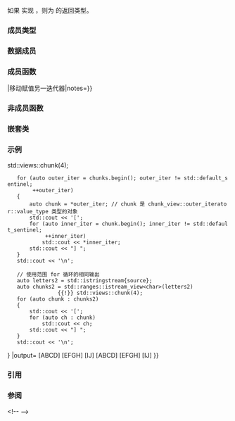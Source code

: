 {{cpp/ranges/chunk_view/title|''outer-iterator''}}
{{cpp/ranges/chunk_view/navbar}}

{{ddcl|since=c++23|notes={{mark expos}}|
class /*outer-iterator*/
}}

如果 {{tt|V}} 实现 {{lconcept|input_range}}，则为 {{rlpt|begin|chunk_view::begin}} 的返回类型。 

===成员类型===
{{dsc begin}}
{{dsc hitem|成员类型|定义}}
{{dsc|{{tt|iterator_concept}}|{{c|std::input_iterator_tag}}}}
{{dsc|{{tt|difference_type}}|{{c|ranges::range_difference_t&lt;V&gt;}}}}
{{dsc end}}

===数据成员===
{{dsc begin}}
{{dsc hitem|成员对象|定义}}
{{dsc expos mem obj|parent_|private=yes|指向类型为 {{c|ranges::chunk_view*}} 的“父对象”的指针}}
{{dsc end}}

===成员函数===
{{dsc begin}}
{{dsc mem ctor|cpp/ranges/chunk_view/outer_iterator/outer_iterator|构造迭代器|notes={{mark c++23}}}}
{{dsc mem fun|cpp/ranges/chunk_view/outer_iterator/operator{{=}}|移动赋值另一迭代器|notes={{mark c++23}}}}
{{dsc mem fun|cpp/ranges/chunk_view/outer_iterator/operator*|访问元素|notes={{mark c++23}}}}
{{dsc mem fun|cpp/ranges/chunk_view/outer_iterator/operator_inc|title=operator++|增加迭代器|notes={{mark c++23}}}}
{{dsc end}}

===非成员函数===
{{dsc begin}}
{{dsc fun|cpp/ranges/chunk_view/outer_iterator/operator_cmp|title=operator==|比较迭代器与 {{lt|cpp/iterator/default_sentinel_t|default sentinel}}|notes={{mark c++23}}}}
{{dsc fun|cpp/ranges/chunk_view/outer_iterator/operator-|title=operator-|计算剩余区块数量|notes={{mark c++23}}}}
{{dsc end}}

===嵌套类===
{{dsc begin}}
{{dsc mem class|cpp/ranges/chunk_view/outer_iterator/value_type|notes={{mark c++23}}|{{c|/*output-iterator*/}} 的值类型}}
{{dsc end}}

===示例===
{{example
|code=
#include &lt;iostream&gt;
#include &lt;iterator&gt;
#include &lt;ranges&gt;
#include &lt;sstream&gt;

int main()
{
    const std::string source{"ABCDEFGHIJ"};

    auto letters = std::istringstream{source};
    auto chunks = std::ranges::istream_view&lt;char&gt;(letters)
                {{!}} std::views::chunk(4);

    for (auto outer_iter = chunks.begin(); outer_iter != std::default_sentinel;
         ++outer_iter)
    {
        auto chunk = *outer_iter; // chunk 是 chunk_view::outer_iterator::value_type 类型的对象
        std::cout &lt;&lt; '[';
        for (auto inner_iter = chunk.begin(); inner_iter != std::default_sentinel;
             ++inner_iter)
            std::cout &lt;&lt; *inner_iter;
        std::cout &lt;&lt; "] ";
    }
    std::cout &lt;&lt; '\n';

    // 使用范围 for 循环的相同输出
    auto letters2 = std::istringstream{source};
    auto chunks2 = std::ranges::istream_view&lt;char&gt;(letters2)
                 {{!}} std::views::chunk(4);
    for (auto chunk : chunks2)
    {
        std::cout &lt;&lt; '[';
        for (auto ch : chunk)
            std::cout &lt;&lt; ch;
        std::cout &lt;&lt; "] ";
    }
    std::cout &lt;&lt; '\n';
}
|output=
[ABCD] [EFGH] [IJ]
[ABCD] [EFGH] [IJ]
}}

===引用===
{{ref std c++23}}
{{ref std|title=Class chunk_view::outer-iterator|id=range.chunk.outer.iter|section=26.7.28.3}}
{{ref std end}}

===参阅===
{{dsc begin}}&lt;!--
{{dsc inc|cpp/ranges/chunk_view/dsc iterator}}--&gt;
{{dsc end}}

{{langlinks|de|en|es|ja|ru}}